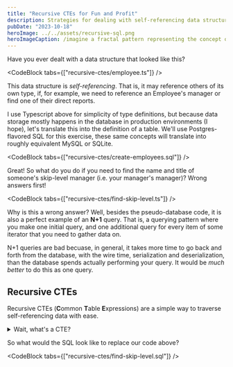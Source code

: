 ```yaml
---
title: "Recursive CTEs for Fun and Profit"
description: Strategies for dealing with self-referencing data structures in Postgres
pubDate: "2023-10-18"
heroImage: ../../assets/recursive-sql.png
heroImageCaption: /imagine a fractal pattern representing the concept of a recursive database query
---
```



Have you ever dealt with a data structure that looked like this?

<CodeBlock tabs={["recursive-ctes/employee.ts"]} />

This data structure is _self-referencing_. That is, it may reference others of its own
type, if, for example, we need to reference an Employee's manager or find one of their direct
reports.

I use Typescript above for simplicity of type definitions, but because data storage
mostly happens in the database in production environments (I hope), let's translate this
into the definition of a table. We'll use Postgres-flavored SQL for this exercise, these same concepts
will translate into roughly equivalent MySQL or SQLite.

<CodeBlock tabs={["recursive-ctes/create-employees.sql"]} />

Great! So what do you do if you need to find the name and title of someone's skip-level manager (i.e. your manager's manager)?
Wrong answers first!

<CodeBlock tabs={["recursive-ctes/find-skip-level.ts"]} />

Why is this a wrong answer? Well, besides the pseudo-database code, it is also a perfect
example of an **N+1** query. That is, a querying pattern where you make one initial query,
and one additional query for every item of some iterator that you need to gather data on.

N+1 queries are bad becuase, in general, it takes more time to go back and forth from the database,
with the wire time, serialization and deserialization, than the database spends actually performing your
query. It would be _much better_ to do this as one query.

## Recursive CTEs

Recursive CTEs (**C**ommon **T**able **E**xpressions) are a simple way to traverse self-referencing data
with ease.

<details>
  <summary>Wait, what's a CTE?</summary>
  Common Table Expressions help you write cleaner, more expressive queries by allowing you to construct one or
  more psuedo-tables in the scope of the query, that you can select from later. Here's an example:

  <CodeBlock tabs={["recursive-ctes/cte-example.sql", "recursive-ctes/cte-example-ddl.sql"]} />
</details>

So what would the SQL look like to replace our code above?

<CodeBlock tabs={["recursive-ctes/find-skip-level.sql"]} />
